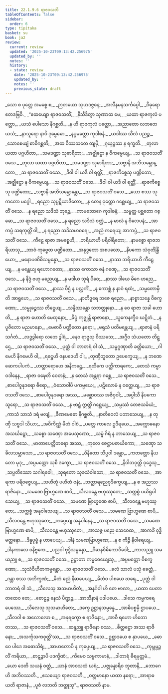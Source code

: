 ```yaml
---
title: 22.1.9.6 ရာဇဝသတိ
tableOfContents: false
sidebar:
  order: 6
type: tipitaka
basket: su
book: ja2
review:
  current: review
  updated: '2025-10-23T09:13:42.256975'
  updated_by: ''
  notes: ''
  history:
  - state: review
    date: '2025-10-23T09:13:42.256975'
    updated_by: ''
    notes: ''
    previous_state: draft
---
```



<ReviewStatus review={frontmatter.review} showDetails={true} />

<HypothesisAnnotation frontmatter={frontmatter} />

<DynamicBreadcrumb />

<Division number="1471" book="ja2" e="ch" v="23" p="290">

<Paragraph number="2810" type="verses" book="ja2">
_သော စ ပုတ္တေ အမစ္စေ စ,_  
_ဉာတယော သုဟဒဇ္ဇနေ;_  
_အလီနမနသင်္ကပ္ပေါ,_  
_ဝိဓုရော ဧတဒဗြဝိ._  

</Paragraph>

</Division>
<Division number="1472" book="ja2" e="ch" v="23" p="290">

<Paragraph number="2811" type="verses" book="ja2">
_“ဧထယျော ရာဇဝသတိံ,_  
_နိသီဒိတွာ သုဏာထ မေ;_  
_ယထာ ရာဇကုလံ ပတ္တော,_  
_ယသံ ပေါသော နိဂစ္ဆတိ._  

</Paragraph>

</Division>
<Division number="1473" book="ja2" e="ch" v="23" p="290">

<Paragraph number="2812" type="verses" book="ja2">
_န ဟိ ရာဇကုလံ ပတ္တော,_  
_အညာတော လဘတေ ယသံ;_  
_နာသူရော နာပိ ဒုမ္မေဓော,_  
_နပ္ပမတ္တော ကုဒါစနံ._  

</Paragraph>

</Division>
<Division number="1474" book="ja2" e="ch" v="23" p="290">

<Paragraph number="2813" type="verses" book="ja2">
_ယဒါဿ သီလံ ပညဉ္စ,_  
_သောစေယျံ စာဓိဂစ္ဆတိ;_  
_အထ ဝိဿသတေ တျမှိ,_  
_ဂုယှဉ္စဿ န ရက္ခတိ._  

</Paragraph>

</Division>
<Division number="1475" book="ja2" e="ch" v="23" p="290">

<Paragraph number="2814" type="verses" book="ja2">
_တုလာ ယထာ ပဂ္ဂဟိတာ,_  
_သမဒဏ္ဍာ သုဓာရိတာ;_  
_အဇ္ဈိဋ္ဌော န ဝိကမ္ပေယျ,_  
_သ ရာဇဝသတိံ ဝသေ._  

</Paragraph>

</Division>
<Division number="1476" book="ja2" e="ch" v="23" p="290">

<Paragraph number="2815" type="verses" book="ja2">
_တုလာ ယထာ ပဂ္ဂဟိတာ,_  
_သမဒဏ္ဍာ သုဓာရိတာ;_  
_သဗ္ဗာနိ အဘိသမ္ဘောန္တော,_  
_သ ရာဇဝသတိံ ဝသေ._  

</Paragraph>

</Division>
<Division number="1477" book="ja2" e="ch" v="23" p="290">

<Paragraph number="2816" type="verses" book="ja2">
_ဒိဝါ ဝါ ယဒိ ဝါ ရတ္တိံ,_  
_ရာဇကိစ္စေသု ပဏ္ဍိတော;_  
_အဇ္ဈိဋ္ဌော န ဝိကမ္ပေယျ,_  
_သ ရာဇဝသတိံ ဝသေ._  

</Paragraph>

</Division>
<Division number="1478" book="ja2" e="ch" v="23" p="291">

<Paragraph number="2817" type="verses" book="ja2">
_ဒိဝါ ဝါ ယဒိ ဝါ ရတ္တိံ,_  
_ရာဇကိစ္စေသု ပဏ္ဍိတော;_  
_သဗ္ဗာနိ အဘိသမ္ဘောန္တော,_  
_သ ရာဇဝသတိံ ဝသေ._  

</Paragraph>

</Division>
<Division number="1479" book="ja2" e="ch" v="23" p="291">

<Paragraph number="2818" type="verses" book="ja2">
_ယော စဿ သုကတော မဂ္ဂေါ,_  
_ရညော သုပ္ပဋိယာဒိတော;_  
_န တေန ဝုတ္တော ဂစ္ဆေယျ,_  
_သ ရာဇဝသတိံ ဝသေ._  

</Paragraph>

</Division>
<Division number="1480" book="ja2" e="ch" v="23" p="291">

<Paragraph number="2819" type="verses" book="ja2">
_န ရညော သဒိသံ ဘုဉ္ဇေ,_  
_ကာမဘောဂေ ကုဒါစနံ;_  
_သဗ္ဗတ္ထ ပစ္ဆတော ဂစ္ဆေ,_  
_သ ရာဇဝသတိံ ဝသေ._  

</Paragraph>

</Division>
<Division number="1481" book="ja2" e="ch" v="23" p="291">

<Paragraph number="2820" type="verses" book="ja2">
_န ရညော သဒိသံ ဝတ္ထံ,_  
_န မာလံ န ဝိလေပနံ;_  
_အာကပ္ပံ သရကုတ္တိံ ဝါ,_  
_န ရညော သဒိသမာစရေ;_  
_အညံ ကရေယျ အာကပ္ပံ,_  
_သ ရာဇဝသတိံ ဝသေ._  

</Paragraph>

</Division>
<Division number="1482" book="ja2" e="ch" v="23" p="291">

<Paragraph number="2821" type="verses" book="ja2">
_ကီဠေ ရာဇာ အမစ္စေဟိ,_  
_ဘရိယာဟိ ပရိဝါရိတော;_  
_နာမစ္စော ရာဇဘရိယာသု,_  
_ဘာဝံ ကုဗ္ဗေထ ပဏ္ဍိတော._  

</Paragraph>

</Division>
<Division number="1483" book="ja2" e="ch" v="23" p="291">

<Paragraph number="2822" type="verses" book="ja2">
_အနုဒ္ဓတော အစပလော,_  
_နိပကော သံဝုတိန္ဒြိယော;_  
_မနောပဏိဓိသမ္ပန္နော,_  
_သ ရာဇဝသတိံ ဝသေ._  

</Paragraph>

</Division>
<Division number="1484" book="ja2" e="ch" v="23" p="291">

<Paragraph number="2823" type="verses" book="ja2">
_နာဿ ဘရိယာဟိ ကီဠေယျ,_  
_န မန္တေယျ ရဟောဂတော;_  
_နာဿ ကောသာ ဓနံ ဂဏှေ,_  
_သ ရာဇဝသတိံ ဝသေ._  

</Paragraph>

</Division>
<Division number="1485" book="ja2" e="ch" v="23" p="291">

<Paragraph number="2824" type="verses" book="ja2">
_န နိဒ္ဒံ ဗဟု မညေယျ,_  
_န မဒါယ သုရံ ပိဝေ;_  
_နာဿ ဒါယေ မိဂေ ဟညေ,_  
_သ ရာဇဝသတိံ ဝသေ._  

</Paragraph>

</Division>
<Division number="1486" book="ja2" e="ch" v="23" p="291">

<Paragraph number="2825" type="verses" book="ja2">
_နာဿ ပီဌံ န ပလ္လင်္ကံ,_  
_န ကောစ္ဆံ န နာဝံ ရထံ;_  
_သမ္မတောမှီတိ အာရူဟေ,_  
_သ ရာဇဝသတိံ ဝသေ._  

</Paragraph>

</Division>
<Division number="1487" book="ja2" e="ch" v="23" p="291">

<Paragraph number="2826" type="verses" book="ja2">
_နာတိဒူရေ ဘဇေ ရညော,_  
_နာစ္စာသန္နေ ဝိစက္ခဏော;_  
_သမ္မုခဉ္စဿ တိဋ္ဌေယျ,_  
_သန္ဒိဿန္တော သဘတ္တုနော._  

</Paragraph>

</Division>
<Division number="1488" book="ja2" e="ch" v="23" p="291">

<Paragraph number="2827" type="verses" book="ja2">
_န ဝေ ရာဇာ သခါ ဟောတိ,_  
_န ရာဇာ ဟောတိ မေထုနော;_  
_ခိပ္ပံ ကုဇ္ဈန္တိ ရာဇာနော,_  
_သူကေနက္ခီဝ ဃဋ္ဋိတံ._  

</Paragraph>

</Division>
<Division number="1489" book="ja2" e="ch" v="23" p="291">

<Paragraph number="2828" type="verses" book="ja2">
_န ပူဇိတော မညမာနော,_  
_မေဓာဝီ ပဏ္ဍိတော နရော;_  
_ဖရုသံ ပတိမန္တေယျ,_  
_ရာဇာနံ ပရိသင်္ဂတံ._  

</Paragraph>

</Division>
<Division number="1490" book="ja2" e="ch" v="23" p="292">

<Paragraph number="2829" type="verses" book="ja2">
_လဒ္ဓဒွါရော လဘေ ဒွါရံ,_  
_နေဝ ရာဇူသု ဝိဿသေ;_  
_အဂ္ဂီဝ သံယတော တိဋ္ဌေ,_  
_သ ရာဇဝသတိံ ဝသေ._  

</Paragraph>

</Division>
<Division number="1491" book="ja2" e="ch" v="23" p="292">

<Paragraph number="2830" type="verses" book="ja2">
_ပုတ္တံ ဝါ ဘာတရံ ဝါ သံ,_  
_သမ္ပဂ္ဂဏှာတိ ခတ္တိယော;_  
_ဂါမေဟိ နိဂမေဟိ ဝါ,_  
_ရဋ္ဌေဟိ ဇနပဒေဟိ ဝါ;_  
_တုဏှီဘူတော ဥပေက္ခေယျ,_  
_န ဘဏေ ဆေကပါပကံ._  

</Paragraph>

</Division>
<Division number="1492" book="ja2" e="ch" v="23" p="292">

<Paragraph number="2831" type="verses" book="ja2">
_ဟတ္ထာရောဟေ အနီကဋ္ဌေ,_  
_ရထိကေ ပတ္တိကာရကေ;_  
_တေသံ ကမ္မာဝဒါနေန,_  
_ရာဇာ ဝဍ္ဎေတိ ဝေတနံ;_  
_န တေသံ အန္တရာ ဂစ္ဆေ,_  
_သ ရာဇဝသတိံ ဝသေ._  

</Paragraph>

</Division>
<Division number="1493" book="ja2" e="ch" v="23" p="292">

<Paragraph number="2832" type="verses" book="ja2">
_စာပေါဝူနုဒရော ဓီရော,_  
_ဝံသောဝါပိ ပကမ္ပယေ;_  
_ပဋိလောမံ န ဝတ္တေယျ,_  
_သ ရာဇဝသတိံ ဝသေ._  

</Paragraph>

</Division>
<Division number="1494" book="ja2" e="ch" v="23" p="292">

<Paragraph number="2833" type="verses" book="ja2">
_စာပေါဝူနုဒရော အဿ,_  
_မစ္ဆောဝဿ အဇိဝှဝါ;_  
_အပ္ပါသီ နိပကော သူရော,_  
_သ ရာဇဝသတိံ ဝသေ._  

</Paragraph>

</Division>
<Division number="1495" book="ja2" e="ch" v="23" p="292">

<Paragraph number="2834" type="verses" book="ja2">
_န ဗာဠှံ ဣတ္ထိံ ဂစ္ဆေယျ,_  
_သမ္ပဿံ တေဇသင်္ခယံ;_  
_ကာသံ သာသံ ဒရံ ဗလျံ,_  
_ခီဏမေဓော နိဂစ္ဆတိ._  

</Paragraph>

</Division>
<Division number="1496" book="ja2" e="ch" v="23" p="292">

<Paragraph number="2835" type="verses" book="ja2">
_နာတိဝေလံ ပဘာသေယျ,_  
_န တုဏှီ သဗ္ဗဒါ သိယာ;_  
_အဝိကိဏ္ဏံ မိတံ ဝါစံ,_  
_ပတ္တေ ကာလေ ဥဒီရယေ._  

</Paragraph>

</Division>
<Division number="1497" book="ja2" e="ch" v="23" p="292">

<Paragraph number="2836" type="verses" book="ja2">
_အက္ကောဓနော အသင်္ဃဋ္ဋော,_  
_သစ္စော သဏှော အပေသုဏော;_  
_သမ္ဖံ ဂိရံ န ဘာသေယျ,_  
_သ ရာဇဝသတိံ ဝသေ._  

</Paragraph>

</Division>
<Division number="1498" book="ja2" e="ch" v="23" p="292">

<Paragraph number="2837" type="verses" book="ja2">
_မာတာပေတ္တိဘရော အဿ,_  
_ကုလေ ဇေဋ္ဌာပစာယိကော;_  
_သဏှော သခိလသမ္ဘာသော,_  
_သ ရာဇဝသတိံ ဝသေ._  

</Paragraph>

</Division>
<Division number="1499" book="ja2" e="ch" v="23" p="292">

<Paragraph number="2838" type="verses" book="ja2">
_ဝိနီတော သိပ္ပဝါ ဒန္တော,_  
_ကတတ္တော နိယတော မုဒု;_  
_အပ္ပမတ္တော သုစိ ဒက္ခော,_  
_သ ရာဇဝသတိံ ဝသေ._  

</Paragraph>

</Division>
<Division number="1500" book="ja2" e="ch" v="23" p="292">

<Paragraph number="2839" type="verses" book="ja2">
_နိဝါတဝုတ္တိ ဝုဒ္ဓေသု,_  
_သပ္ပတိဿော သဂါရဝေါ;_  
_သုရတော သုခသံဝါသော,_  
_သ ရာဇဝသတိံ ဝသေ._  

</Paragraph>

</Division>
<Division number="1501" book="ja2" e="ch" v="23" p="293">

<Paragraph number="2840" type="verses" book="ja2">
_အာရကာ ပရိဝဇ္ဇေယျ,_  
_သဟိတုံ ပဟိတံ ဇနံ;_  
_ဘတ္တာရညေဝုဒိက္ခေယျ,_  
_န စ အညဿ ရာဇိနော._  

</Paragraph>

</Division>
<Division number="1502" book="ja2" e="ch" v="23" p="293">

<Paragraph number="2841" type="verses" book="ja2">
_သမဏေ ဗြာဟ္မဏေ စာပိ,_  
_သီလဝန္တေ ဗဟုဿုတေ;_  
_သက္ကစ္စံ ပယိရုပါသေယျ,_  
_သ ရာဇဝသတိံ ဝသေ._  

</Paragraph>

</Division>
<Division number="1503" book="ja2" e="ch" v="23" p="293">

<Paragraph number="2842" type="verses" book="ja2">
_သမဏေ ဗြာဟ္မဏေ စာပိ,_  
_သီလဝန္တေ ဗဟုဿုတေ;_  
_သက္ကစ္စံ အနုဝါသေယျ,_  
_သ ရာဇဝသတိံ ဝသေ._  

</Paragraph>

</Division>
<Division number="1504" book="ja2" e="ch" v="23" p="293">

<Paragraph number="2843" type="verses" book="ja2">
_သမဏေ ဗြာဟ္မဏေ စာပိ,_  
_သီလဝန္တေ ဗဟုဿုတေ;_  
_တပ္ပေယျ အန္နပါနေန,_  
_သ ရာဇဝသတိံ ဝသေ._  

</Paragraph>

</Division>
<Division number="1505" book="ja2" e="ch" v="23" p="293">

<Paragraph number="2844" type="verses" book="ja2">
_သမဏေ ဗြာဟ္မဏေ စာပိ,_  
_သီလဝန္တေ ဗဟုဿုတေ;_  
_အာသဇ္ဇ ပညေ သေဝေထ,_  
_အာကင်္ခံ ဝုဒ္ဓိမတ္တနော._  

</Paragraph>

</Division>
<Division number="1506" book="ja2" e="ch" v="23" p="293">

<Paragraph number="2845" type="verses" book="ja2">
_ဒိန္နပုဗ္ဗံ န ဟာပေယျ,_  
_ဒါနံ သမဏဗြာဟ္မဏေ;_  
_န စ ကိဉ္စိ နိဝါရေယျ,_  
_ဒါနကာလေ ဝနိဗ္ဗကေ._  

</Paragraph>

</Division>
<Division number="1507" book="ja2" e="ch" v="23" p="293">

<Paragraph number="2846" type="verses" book="ja2">
_ပညဝါ ဗုဒ္ဓိသမ္ပန္နော,_  
_ဝိဓာနဝိဓိကောဝိဒေါ;_  
_ကာလညူ သမယညူ စ,_  
_သ ရာဇဝသတိံ ဝသေ._  

</Paragraph>

</Division>
<Division number="1508" book="ja2" e="ch" v="23" p="293">

<Paragraph number="2847" type="verses" book="ja2">
ဥဋ္ဌာတာ ကမ္မဓေယျေသု,_  
_အပ္ပမတ္တော ဝိစက္ခဏော;_  
_သုသံဝိဟိတကမ္မန္တော,_  
_သ ရာဇဝသတိံ ဝသေ._  

</Paragraph>

</Division>
<Division number="1509" book="ja2" e="ch" v="23" p="293">

<Paragraph number="2848" type="verses" book="ja2">
_ခလံ သာလံ ပသုံ ခေတ္တံ,_  
_ဂန္တာ စဿ အဘိက္ခဏံ;_  
_မိတံ ဓညံ နိဓာပေယျ,_  
_မိတံဝ ပါစယေ ဃရေ._  

</Paragraph>

</Division>
<Division number="1510" book="ja2" e="ch" v="23" p="293">

<Paragraph number="2849" type="verses" book="ja2">
_ပုတ္တံ ဝါ ဘာတရံ ဝါ သံ,_  
_သီလေသု အသမာဟိတံ;_  
_အနင်္ဂဝါ ဟိ တေ ဗာလာ,_  
_ယထာ ပေတာ တထေဝ တေ;_  
_စောဠဉ္စ နေသံ ပိဏ္ဍဉ္စ,_  
_အာသီနာနံ ပဒါပယေ._  

</Paragraph>

</Division>
<Division number="1511" book="ja2" e="ch" v="23" p="293">

<Paragraph number="2850" type="verses" book="ja2">
_ဒါသေ ကမ္မကရေ ပေဿေ,_  
_သီလေသု သုသမာဟိတေ;_  
_ဒက္ခေ ဥဋ္ဌာနသမ္ပန္နေ,_  
_အာဓိပစ္စမှိ ဌာပယေ._  

</Paragraph>

</Division>
<Division number="1512" book="ja2" e="ch" v="23" p="293">

<Paragraph number="2851" type="verses" book="ja2">
_သီလဝါ စ အလောလော စ,_  
_အနုရက္ခော စ ရာဇိနော;_  
_အာဝီ ရဟော ဟိတော တဿ,_  
_သ ရာဇဝသတိံ ဝသေ._  

</Paragraph>

</Division>
<Division number="1513" book="ja2" e="ch" v="23" p="294">

<Paragraph number="2852" type="verses" book="ja2">
_ဆန္ဒညူ ရာဇိနော စဿ,_  
_စိတ္တဋ္ဌော အဿ ရာဇိနော;_  
_အသင်္ကုသကဝုတ္တိ’ဿ,_  
_သ ရာဇဝသတိံ ဝသေ._  

</Paragraph>

</Division>
<Division number="1514" book="ja2" e="ch" v="23" p="294">

<Paragraph number="2853" type="verses" book="ja2">
ဥစ္ဆာဒယေ စ နှာပယေ,_  
_ဓောဝေ ပါဒေ အဓောသိရံ;_  
_အာဟတောပိ န ကုပ္ပေယျ,_  
_သ ရာဇဝသတိံ ဝသေ._  

</Paragraph>

</Division>
<Division number="1515" book="ja2" e="ch" v="23" p="294">

<Paragraph number="2854" type="verses" book="ja2">
_ကုမ္ဘမ္ပဉ္ဇလိံ ကရိယာ,_  
_စာဋဉ္စာပိ ပဒက္ခိဏံ;_  
_ကိမေဝ သဗ္ဗကာမာနံ,_  
_ဒါတာရံ ဓီရမုတ္တမံ._  

</Paragraph>

</Division>
<Division number="1516" book="ja2" e="ch" v="23" p="294">

<Paragraph number="2855" type="verses" book="ja2">
_ယော ဒေတိ သယနံ ဝတ္ထံ,_  
_ယာနံ အာဝသထံ ဃရံ;_  
_ပဇ္ဇုန္နောရိဝ ဘူတာနိ,_  
_ဘောဂေဟိ အဘိဝဿတိ._  

</Paragraph>

</Division>
<Division number="1517" book="ja2" e="ch" v="23" p="294">

<Paragraph number="2856" type="verses" book="ja2">
_ဧသယျော ရာဇဝသတိ,_  
_ဝတ္တမာနော ယထာ နရော;_  
_အာရာဓယတိ ရာဇာနံ,_  
_ပူဇံ လဘတိ ဘတ္တုသု”._  


</Paragraph>
</Division>

<Paragraph number="2857" type="center" book="ja2">
ရာဇဝသတိ နာမ.
</Paragraph>